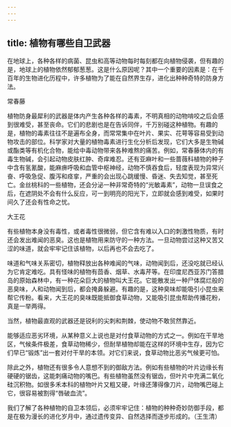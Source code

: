 ```yaml
---
---
---
```

title: 植物有哪些自卫武器
---




在地球上，各种各样的病菌、昆虫和高等动物每时每刻都在向植物侵袭，但有趣的是，地球上的植物依然郁郁葱葱。这是什么原因呢？其中一个重要的因素是：在千百年的生物进化历程中，许多植物为了能在自然界生存，进化出种种奇特的防身方法。

常春藤



植物防身最犀利的武器是体内产生各种各样的毒素，不明真相的动物啃咬之后会感到很难受，甚至丧命。它们的悲剧也是在告诉同伴，千万别碰这种植物。有趣的是，植物的毒素往往不是遍布全身，而常常集中在叶片、果实、花萼等容易受到动物攻击的部位。科学家对大量的植物毒素进行生化分析后发现，它们大多是生物碱或酯类等有机化合物，能给中毒动物带来各种难熬的痛苦。例如，常春藤体内的有毒生物碱，会引起动物皮肤红肿、奇痒难忍。还有亚麻叶和一些蔷薇科植物的种子中含有氢氰酸，能麻痹呼吸和血管中枢神经，动物不慎吞食后，轻度表现为异常兴奋、呼吸急促、腹泻和痉挛，严重的会出现心跳缓慢、昏迷、失去知觉，甚至死亡。金丝桃科的一些植物，还会分泌一种非常奇特的“光敏毒素”，动物一旦误食之后，在遮阴处不会有什么反应，可一到明亮的阳光下，立即就会感到难受，如果时间久了还会有性命之忧。

大王花



有些植物本身没有毒性，或者毒性很微弱，但它含有难以入口的刺激性物质，有时还会发出难闻的恶臭。这也是植物用来防守的一种方法。一旦动物尝过这种又苦又涩的味道，就会牢牢记住该植物，以后再也不会去吃了。



味道和气味关系密切，植物释放出各种难闻的气味，动物闻到后，还没吃就已经认为它肯定难吃。具有怪味的植物有茴香、烟草、水毒芹等。在印度尼西亚苏门答腊岛的原始森林中，有一种花朵巨大的植物叫大王花。它能散发出一种尸体腐烂般的恶臭味，人和动物闻到后，都会掩鼻躲避。有趣的是，这种臭味却能吸引小昆虫来帮它传粉。看来，大王花的臭味既能抵御食草动物，又能吸引昆虫帮助传播花粉，真是一举两得。

当然，植物最直观的武器还是锐利的尖刺和荆棘，使动物不敢贸然靠近。

能够适应恶劣环境，从某种意义上说也是对付食草动物的方式之一。例如在干旱地区，气候条件极差，食草动物稀少，但耐旱植物却能在这样的环境中生存，因为它们早已“锻炼”出一套对付干旱的本领。对它们来说，食草动物比恶劣气候更可怕。

除此之外，植物还有很多令人意想不到的御敌方法。例如有些植物的叶片边缘长有硬硬的锯齿，这能刺痛动物的嘴巴。有些植物虽然没有锯齿，但叶片中充满二氧化硅沉积物。如很多禾本科的植物叶片又粗又硬，叶缘还薄得像刀片，动物嘴巴碰上它，很容易被割得“唇破血流”。

我们了解了各种植物的自卫本领后，必须牢牢记住：植物的种种奇妙防御手段，都是在极为漫长的进化岁月中，通过遗传变异、自然选择而逐步形成的。（王生清）
